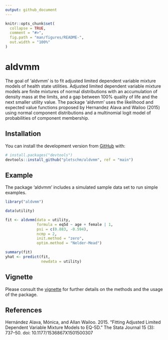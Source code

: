 ```yaml
---
output: github_document
---
```


```r
knitr::opts_chunk$set(
  collapse = TRUE,
  comment = "#>",
  fig.path = "man/figures/README-",
  out.width = "100%"
)
```

# aldvmm

The goal of 'aldvmm' is to fit adjusted limited dependent variable mixture models of health state utilities. Adjusted limited dependent variable mixture models are finite mixtures of normal distributions with an accumulation of density mass at the limits, and a gap between 100% quality of life and the next smaller utility value. The package 'aldvmm' uses the likelihood and expected value functions proposed by Hernandez Alava and Wailoo (2015) using normal component distributions and a multinomial logit model of probabilities of component membership.

## Installation

<!-- You can install the released version of aldvmm from [CRAN](https://CRAN.R-project.org) with: -->

<!-- ``` r -->
<!-- install.packages("aldvmm") -->
<!-- ``` -->

You can install the development version from [GitHub](https://github.com/) with:

``` r
# install.packages("devtools")
devtools::install_github("pletschm/aldvmm", ref = "main")
```
## Example

The package 'aldvmm' includes a simulated sample data set to run simple examples.

```r
library("aldvmm")

data(utility)

fit <- aldvmm(data = utility,
              formula = eq5d ~ age + female | 1,
              psi = c(0.883, -0.594),
              ncmp = 2,
              init.method = "zero",
              optim.method = "Nelder-Mead")

summary(fit)
yhat <- predict(fit,
                newdata = utility)
```

## Vignette

Please consult the [vignette](vignettes/aldvmm_vignette.pdf) for further details on the methods and the usage of the package.

## References

Hernández Alava, Mónica, and Allan Wailoo. 2015. “Fitting Adjusted Limited Dependent Variable Mixture Models to EQ-5D.” The Stata Journal 15 (3): 737–50. doi: 10.1177/1536867X1501500307